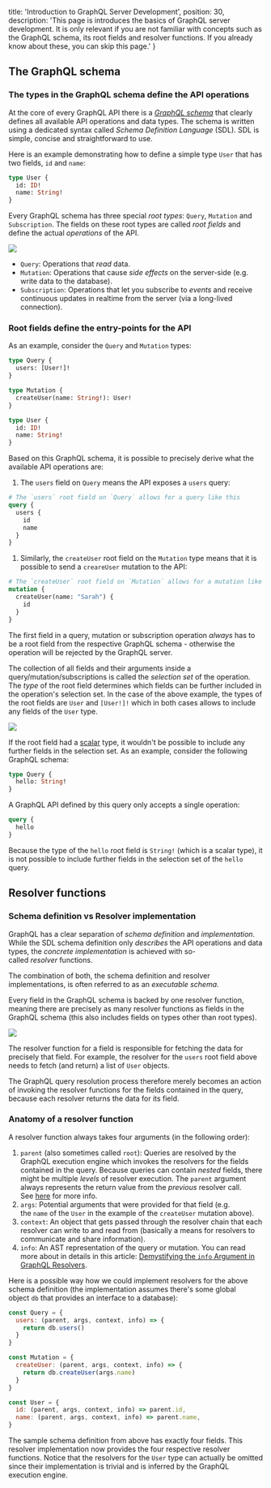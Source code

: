   title: 'Introduction to GraphQL Server Development',
  position: 30,
  description: 'This page is introduces the basics of GraphQL server development. It is only relevant if you are not familiar with concepts such as the GraphQL schema, its root fields and resolver functions. If you already know about these, you can skip this page.'
}

## The GraphQL schema

### The types in the GraphQL schema define the API operations

At the core of every GraphQL API there is a [_GraphQL schema_](https://www.prisma.io/blog/graphql-server-basics-the-schema-ac5e2950214e/) that clearly defines all available API operations and data types. The schema is written using a dedicated syntax called _Schema Definition Language_ (SDL). SDL is simple, concise and straightforward to use.

Here is an example demonstrating how to define a simple type `User` that has two fields, `id` and `name`:

```graphql
type User {
  id: ID!
  name: String!
}
```

Every GraphQL schema has three special _root types_: `Query`, `Mutation` and `Subscription`. The fields on these root types are called _root fields_ and define the actual _operations_ of the API. 

![](https://imgur.com/Ag8R7rn.png)

- `Query`: Operations that *read* data.
- `Mutation`: Operations that cause *side effects* on the server-side (e.g. write data to the database).
- `Subscription`: Operations that let you subscribe to *events* and receive continuous updates in realtime from the server (via a long-lived connection).

### Root fields define the entry-points for the API

As an example, consider the `Query` and `Mutation` types:

```graphql
type Query {
  users: [User!]!
}

type Mutation {
  createUser(name: String!): User!
}

type User {
  id: ID!
  name: String!
}
```

Based on this GraphQL schema, it is possible to precisely derive what the available API operations are:

1. The `users` field on `Query` means the API exposes a `users` query:

  ```graphql
  # The `users` root field on `Query` allows for a query like this
  query {
    users {
      id
      name
    }
  }
  ```

1. Similarly, the `createUser` root field on the `Mutation` type means that it is possible to send a `creareUser` mutation to the API:

  ```graphql
  # The `createUser` root field on `Mutation` allows for a mutation like this
  mutation {
    createUser(name: "Sarah") {
      id
    }
  }
  ```

The first field in a query, mutation or subscription operation _always_ has to be a root field from the respective GraphQL schema - otherwise the operation will be rejected by the GraphQL server.

The collection of all fields and their arguments inside a query/mutation/subscriptions is called the _selection set_ of the operation. The _type_ of the root field determines which fields can be further included in the operation's selection set. In the case of the above example, the types of the root fields are `User` and `[User!]!` which in both cases allows to include any fields of the `User` type.

![](https://i.imgur.com/nogExCy.png)

If the root field had a [scalar](http://graphql.org/learn/schema/#scalar-types) type, it wouldn't be possible to include any further fields in the selection set. As an example, consider the following GraphQL schema:

```graphql
type Query {
  hello: String!
}
```

A GraphQL API defined by this query only accepts a single operation:

```graphql
query {
  hello
}
```

Because the type of the `hello` root field is `String!` (which is a scalar type), it is not possible to include further fields in the selection set of the `hello` query.

## Resolver functions

### Schema definition vs Resolver implementation

GraphQL has a clear separation of _schema definition_ and _implementation_. While the SDL schema definition only _describes_ the API operations and data types, the _concrete implementation_ is achieved with so-called _resolver_ functions. 

The combination of both, the schema definition and resolver implementations, is often referred to as an _executable schema_.

Every field in the GraphQL schema is backed by one resolver function, meaning there are precisely as many resolver functions as fields in the GraphQL schema (this also includes fields on types other than root types).

![](https://i.imgur.com/fwAob9g.png)

The resolver function for a field is responsible for fetching the data for precisely that field. For example, the resolver for the `users` root field above needs to fetch (and return) a list of `User` objects.

The GraphQL query resolution process therefore merely becomes an action of invoking the resolver functions for the fields contained in the query, because each resolver returns the data for its field.

### Anatomy of a resolver function

A resolver function always takes four arguments (in the following order):

1. `parent` (also sometimes called `root`): Queries are resolved by the GraphQL execution engine which invokes the resolvers for the fields contained in the query. Because queries can contain _nested_ fields, there might be multiple _levels_ of resolver execution. The `parent` argument always represents the return value from the _previous_ resolver call. See [here](https://www.prisma.io/blog/graphql-server-basics-the-schema-ac5e2950214e#query-execution) for more info.
2. `args`: Potential arguments that were provided for that field (e.g. the `name` of the `User` in the example of the `createUser` mutation above).
3. `context`: An object that gets passed through the resolver chain that each resolver can write to and read from (basically a means for resolvers to communicate and share information).
4. `info`: An AST representation of the query or mutation. You can read more about in details in this article: [Demystifying the `info` Argument in GraphQL Resolvers](https://www.prisma.io/blog/graphql-server-basics-demystifying-the-info-argument-in-graphql-resolvers-6f26249f613a/).

Here is a possible way how we could implement resolvers for the above schema definition (the implementation assumes there's some global object `db` that provides an interface to a database):

```js
const Query = {
  users: (parent, args, context, info) => {
    return db.users()
  }
}

const Mutation = {
  createUser: (parent, args, context, info) => {
    return db.createUser(args.name)
  }
}

const User = {
  id: (parent, args, context, info) => parent.id,
  name: (parent, args, context, info) => parent.name,
}
```

The sample schema definition from above has exactly four fields. This resolver implementation now provides the four respective resolver functions. Notice that the resolvers for the `User` type can actually be omitted since their implementation is trivial and is inferred by the GraphQL execution engine.
